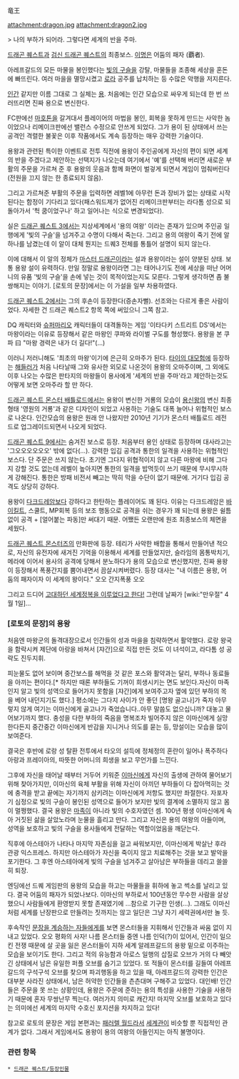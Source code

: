 竜王

attachment:dragon.jpg
attachment:dragon2.jpg

> 나의 부하가 되어라. 그렇다면 세계의 반을 주마.

[[드래곤 퀘스트]]과 [[검신 드래곤 퀘스트]]의 최종보스. [[이명]]은 어둠의 패자 (覇者).

아레프갈드의 모든 마물을 봉인했다는 [[빛의 구슬]]을 강탈, 마물들을 조종해 세상을 혼돈에 빠뜨린다. 여러 마을을 멸망시켰고 [[로라]] 공주를 납치하는 등 수많은 악행을 저지른다.

[[인간]] 같지만 이름 그대로 그 실체는 [[용]]. 처음에는 인간 모습으로 싸우게 되는데 한 번 쓰러뜨리면 진짜 용으로 변신한다.

FC판에선 [[마호톤]]을 갈겨대서 플레이어의 마법을 봉인, 회복을 못하게 만드는 사악한 놈이었으나 리메이크판에선 밸런스 수정으로 안쓰게 되었다. 그가 용이 된 상태에서 쓰는 공격인 격렬한 불꽃은 이후 작품에서도 계속 등장하는 매우 강력한 기술이다.

용왕과 관련된 특이한 이벤트로 전투 직전에 용왕이 주인공에게 자신의 편이 되면 세계의 반을 주겠다고 제안하는 선택지가 나오는데 여기에서 '예'를 선택해 버리면 새로운 부활의 주문을 가르쳐 준 후 용왕의 웃음과 함께 화면이 벌겋게 되면서 게임이 멈춰버린다(전원을 끄지 않는 한 종료되지 않음).

그리고 가르쳐준 부활의 주문을 입력하면 레벨1에 아무런 돈과 장비가 없는 상태로 시작된다는 함정이 기다리고 있다(패스워드제가 없어진 리메이크판부터는 라다톰 성으로 되돌아가서 '헉 쿰이었구나' 하고 일어나는 식으로 변경되었다).

실은 [[드래곤 퀘스트 3]]에서는 지상세계에서 '용의 여왕' 이라는 존재가 있으며 주인공 일행에게 '빛의 구슬'을 넘겨주고 수명이 다해서 죽는다. 그리고 용의 여왕이 죽기 전에 알 하나를 남겼는데 이 알이 대체 뭔지는 드퀘3 전체를 통틀어 설명이 되지 않는다.

이에 대해서 이 알의 정체가 [[마스터 드래곤]]이라는 설과 용왕이라는 설이 양분된 상태. 보통 용왕 설이 유력하다. 만일 정말로 용왕이라면 그는 태어나기도 전에 세상을 떠난 어머니의 유품 '빛의 구슬'을 손에 넣는 것이 목적이었는지도 모른다. 그렇게 생각하면 좀 불쌍해지는 이야기. [로토의 문장]에서는 이 가설을 일부 차용하였다.

[[드래곤 퀘스트 2]]에서는 그의 후손이 등장한다(증손자뻘). 선조와는 다르게 좋은 사람이었다. 자세한 건 드래곤 퀘스트2 항목 쪽에 써있으니 그쪽 참고.

DQ 캐릭터와 [[슈퍼마리오]] 캐릭터들이 대격돌하는 게임 '이타다키 스트리트 DS'에서는 마왕이라는 이유로 등장해서 같은 마왕인 쿠파와 라이벌 구도를 형성했다. 용왕을 본 쿠파 曰 "마왕 경력은 내가 더 길다!"(…)

이러니 저러니해도 '최초의 마왕'이기에 은근히 오마주가 된다. [[타이의 대모험]]에 등장하는 [[해들러]]가 처음 나타날때 그와 유사한 외모로 나온것이 용왕의 오마주이며, 그 외에도 이후 나오는 수많은 판타지의 마왕들이 용사에게 '세계의 반을 주마'라고 제안하는것도 어떻게 보면 오마주라 할 만 하다.

[[드래곤 퀘스트 몬스터 배틀로드]]에서는 용왕이 변신한 거룡의 모습이 [[용신왕]]의 변신 최종형태 '영원의 거룡'과 같은 디자인이 되었고 사용하는 기술도 대폭 늘어나 위협적인 보스로 나온다. 인간모습의 용왕은 원래 안 나왔지만 2010년 기기가 몬스터 배틀로드 레전드로 업그레이드되면서 나오게 되었다.

[[드래곤 퀘스트 9]]에서는 숨겨진 보스로 등장. 처음부터 용인 상태로 등장하며 대사라고는 '그오오오오오오' 밖에 없다(…). 강력한 입김 공격과 통한의 일격을 사용하는 위협적인 보스다. 단 주문은 쓰지 않는다. 초기엔 그다지 위협적이지 않고 다른 마왕에 비해 그다지 강할 것도 없는데 레벨이 높아지면 통한의 일격을 밥먹듯이 쓰기 때문에 무시무시하게 강해진다. 통한은 방패 비전서 빼고는 딱히 막을 수단이 없기 때문에. 거기다 입김 공격도 상당히 강하다.

용왕이 [[다크드레암]]보다 강하다고 한탄하는 플레이어도 꽤 된다. 이유는 다크드레암은 [[바이킬트]], 스쿨트, MP회복 등의 보조 행동으로 공격을 쉬는 경우가 꽤 되는데 용왕은 쉴틈 없이 공격 + [얼어붙는 파동]만 써대기 때문. 어쨌든 오랜만에 원조 최종보스의 체면을 세웠다.

[[드래곤 퀘스트 몬스터즈]]의 만화판에 등장. 테리가 사악한 배합을 통해서 만들어낸 적으로, 자신의 유전자에 새겨진 기억을 이용해서 세계를 만들었지만, 슬라임의 몸통박치기, 메라에 이어서 용사의 공격에 당해서 분노하다가 용의 모습으로 변신했지만, 진짜 용왕이 등장해서 폭풍간지를 뿜어내면서 끔살시켜버렸다. 등장 대사는 "내 이름은 용왕, 어둠의 패자이자 이 세계의 왕이다." 오오 간지폭풍 오오

그리고 드디어 [http://www.dragonquest.jp/news/detail/536/ 고대하던 세계정복을 이루었다고 한다!] 그런데 날짜가 [wiki:"만우절" 4월 1일]...

=== [로토의 문장]의 용왕 ===
처음엔 마왕군의 돌격대장으로서 인간들의 성과 마을을 침략하면서 활약했다. 로랑 왕국을 함락시켜 제단에 아랑을 바쳐서 [쟈간]으로 직접 만든 것도 이 녀석이고, 라다톰 성 공략도 진두지휘.

피눈물도 없어 보이며 중간보스를 해먹을 것 같은 포스와 활약과는 달리, 부하나 동료들을 아끼는 편이다.[* 하지만 때론 부하들도 기꺼이 희생시키는 면도 보인다.자신이 마족인지 알고 빛의 성역으로 들어가지 못함을 [쟈간]에게 보여주고자 옆에 있던 부하의 목을 베어 내던지기도 했다.] 평소에는 그다지 사이가 안 좋던 [명왕 골고나]가 죽자 아무렇지 않게 여기는 이마신에게 골고나가 죽었습니다..아무 말씀도 없으십니까? 대놓고 물어보기까지 했다. 충성을 다한 부하의 죽음을 명복조차 빌어주지 않은 이마신에게 실망한다든지 중간중간 이마신에게 반감을 지니거나 의도를 묻는 등, 망설이는 모습을 많이 보여준다.

결국은 후반에 로랑 성 탈환 전투에서 타오의 설득에 정체정의 혼란이 일어나 폭주하다 아랑과 프레이아의, 따뜻한 어머니의 희생을 보고 무언가를 느낀다.

그후에 자신을 태어날 때부터 거두어 키워준 [[이마신]]에게 자신의 출생에 관하여 물어보기 위해 찾아가지만, 이마신의 육체 부활을 위해 자신이 아끼던 부하들이 다 잡아먹히는 것에 충격을 받고 끝에는 자기까지 삼키려는 이마신에게 저항도 했지만 좌절한다. 자포자기 심정으로 빛의 구슬이 봉인된 성역으로 들어가 보지만 빛의 결계에 소멸하지 않고 몸이 멀쩡했다. 결국 용왕은 [[마족]]이 아니라 빛의 수호자였던 셈. 100년 평생 이마신에게 속아 거짓된 삶을 살았노라며 눈물을 흘리고 만다. 그리고 자신은 용의 여왕의 아들이며, 성역을 보호하고 빛의 구슬을 용사들에게 전달하는 역할이었음을 깨닫는다.

직후에 아스테아가 나타나 마지막 자존심을 걸고 싸워보지만, 이마신에게 박살난 후라 관광 익스프레스. 하지만 아스테아가 자신을 죽이지 않고 치료해주는 것을 보고 발악을 포기한다. 그 후엔 아스테아에게 빛의 구슬을 넘겨주고 살아남은 부하들을 데리고 쓸쓸히 퇴장.

엔딩에선 드퀘 게임판의 용왕의 모습을 하고는 마물들을 휘하에 놓고 썩소를 날리고 있다. 결국 어둠의 패자가 되었나보다. 이마신의 부하로서 100년동안 무수한 사람을 살상했으니 사람들에게 환영받지 못할 존재였기에 ...참으로 기구한 인생(…). 그래도 이마신처럼 세계를 난장판으로 만들려는 짓까지는 않고 일단은 그냥 자기 세력권에서만 놀 듯.

후속작인 [[문장을 계승하는 자들에게]]를 보면 몬스터들을 지휘해서 인간들과 싸움 없이 지내고 있었다. 오오 평화의 사자! 나름 몬스터들 중엔 나름 인덕(?)이 있어서, 인간이 일으킨 전쟁 때문에 살 곳을 잃은 몬스터들이 지하 세계 알레프갈드의 용왕 밑으로 이주하는 모습을 보이기도 한다. 그리고 적의 유능함과 아로스 일행의 삽질로 오브가 거의 다 빼앗긴 상태에서 남은 유일한 퍼플 오브를 숨기고 있었다. 또 적들이 몬스터를 길들여 아레프갈드의 구석구석 오브를 찾으며 파괴행동을 하고 있을 때, 아레프갈드의 강력한 인간은 대부분 사라진 상태에서, 남은 허약한 인간들을 츤츤대며 구해주고 있었다. 대인배! 인간들은 주문을 못 쓰는 상황인데, 용왕은 주문에 준하는 용의 특성을 사용한 기술을 사용하기 때문에 혼자 무쌍난무 찍는다. 여러가지 의미로 캐간지! 마지막 오브를 보호하고 있다는 의미에선 세계의 마지막 수호신 포지션을 차지하고 있다!

참고로 로토의 문장은 게임 본편과는 [[패러렐 월드]]라서 [[세계관]]이 비슷할 뿐 직접적인 관계가 없다. 그래서 게임에서도 용왕이 용의 여왕의 아들인지는 아직 불명이다.

=== 관련 항목 ===
 * [[드래곤 퀘스트/등장인물]]
